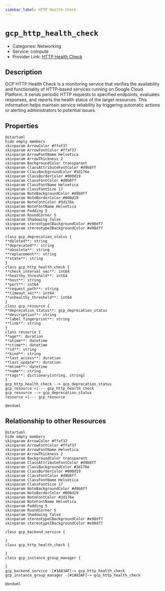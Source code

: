 ```yaml
---
sidebar_label: HTTP Health Check
---
```


# `gcp_http_health_check`

- Categories: Networking
- Service: compute
- Provider Link: [HTTP Health Check](https://cloud.google.com/load-balancing/docs/health-checks)

## Description
GCP HTTP Health Check is a monitoring service that verifies the availability and functionality of HTTP-based services running on Google Cloud Platform. It sends periodic HTTP requests to specified endpoints, evaluates responses, and reports the health status of the target resources. This information helps maintain service reliability by triggering automatic actions or alerting administrators to potential issues.

## Properties
<ZoomPanPinch>

```kroki imgType="plantuml" imgAlt="Diagram of HTTP Health Check data model"
@startuml
hide empty members
skinparam ArrowColor #ffaf37
skinparam ArrowFontColor #ffaf37
skinparam ArrowFontName Helvetica
skinparam ArrowThickness 2
skinparam BackgroundColor transparent
skinparam ClassAttributeFontColor #d9b8ff
skinparam ClassBackgroundColor #3d176e
skinparam ClassBorderColor #000d19
skinparam ClassFontColor #d9b8ff
skinparam ClassFontName Helvetica
skinparam ClassFontSize 17
skinparam NoteBackgroundColor #d9b8ff
skinparam NoteBorderColor #000d19
skinparam NoteFontColor #3d176e
skinparam NoteFontName Helvetica
skinparam Padding 5
skinparam RoundCorner 5
skinparam Shadowing false
skinparam stereotypeCBackgroundColor #e98df7
skinparam stereotypeIBackgroundColor #e98df7

class gcp_deprecation_status {
**deleted**: string
**deprecated**: string
**obsolete**: string
**replacement**: string
**state**: string
}
class gcp_http_health_check {
**check_interval_sec**: int64
**healthy_threshold**: int64
**host**: string
**port**: int64
**request_path**: string
**timeout_sec**: int64
**unhealthy_threshold**: int64
}
class gcp_resource {
**deprecation_status**: gcp_deprecation_status
**description**: string
**label_fingerprint**: string
**link**: string
}
class resource {
**age**: duration
**atime**: datetime
**ctime**: datetime
**id**: string
**kind**: string
**last_access**: duration
**last_update**: duration
**mtime**: datetime
**name**: string
**tags**: dictionary[string, string]
}
gcp_http_health_check --> gcp_deprecation_status
gcp_resource <|--- gcp_http_health_check
gcp_resource --> gcp_deprecation_status
resource <|--- gcp_resource

@enduml
```

</ZoomPanPinch>


## Relationship to other Resources
<ZoomPanPinch>

```kroki imgType="plantuml" imgAlt="Diagram of HTTP Health Check resource relationships"
@startuml
hide empty members
skinparam ArrowColor #ffaf37
skinparam ArrowFontColor #ffaf37
skinparam ArrowFontName Helvetica
skinparam ArrowThickness 2
skinparam BackgroundColor transparent
skinparam ClassAttributeFontColor #d9b8ff
skinparam ClassBackgroundColor #3d176e
skinparam ClassBorderColor #000d19
skinparam ClassFontColor #d9b8ff
skinparam ClassFontName Helvetica
skinparam ClassFontSize 17
skinparam NoteBackgroundColor #d9b8ff
skinparam NoteBorderColor #000d19
skinparam NoteFontColor #3d176e
skinparam NoteFontName Helvetica
skinparam Padding 5
skinparam RoundCorner 5
skinparam Shadowing false
skinparam stereotypeCBackgroundColor #e98df7
skinparam stereotypeIBackgroundColor #e98df7

class gcp_backend_service {

}
class gcp_http_health_check {

}
class gcp_instance_group_manager {

}
gcp_backend_service -[#1A83AF]-> gcp_http_health_check
gcp_instance_group_manager -[#1A83AF]-> gcp_http_health_check

@enduml
```

</ZoomPanPinch>




